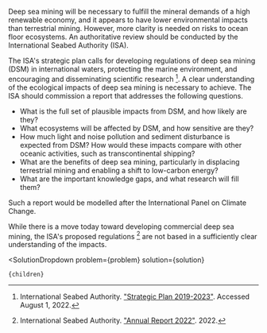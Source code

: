 

Deep sea mining will be necessary to fulfill the mineral demands of a high renewable economy, and it appears to have lower environmental impacts than terrestrial mining. However, more clarity is needed on risks to ocean floor ecosystems. An authoritative review should be conducted by the International Seabed Authority (ISA).

The ISA's strategic plan calls for developing regulations of deep sea mining (DSM) in international waters, protecting the marine environment, and encouraging and disseminating scientific research [^"9"]. A clear understanding of the ecological impacts of deep sea mining is necessary to achieve. The ISA should commission a report that addresses the following questions.

- What is the full set of plausible impacts from DSM, and how likely are they?
- What ecosystems will be affected by DSM, and how sensitive are they?
- How much light and noise pollution and sediment disturbance is expected from DSM? How would these impacts compare with other oceanic activities, such as transcontinental shipping?
- What are the benefits of deep sea mining, particularly in displacing terrestrial mining and enabling a shift to low-carbon energy?
- What are the important knowledge gaps, and what research will fill them?

Such a report would be modelled after the International Panel on Climate Change.

While there is a move today toward developing commercial deep sea mining, the ISA's proposed regulations [^"8"] are not based in a sufficiently clear understanding of the impacts.

[^"8"]: International Seabed Authority. ["Annual Report 2022"](https://www.isa.org.jm/secretary-general-annual-report-2022). 2022.

[^"9"]: International Seabed Authority. ["Strategic Plan 2019-2023"](https://www.isa.org.jm/files/files/documents/ISA-Strategic-Plan.pdf). Accessed August 1, 2022.

  <SolutionDropdown 
    problem={problem} 
    solution={solution}
  >
    {children}
  </SolutionDropdown>
